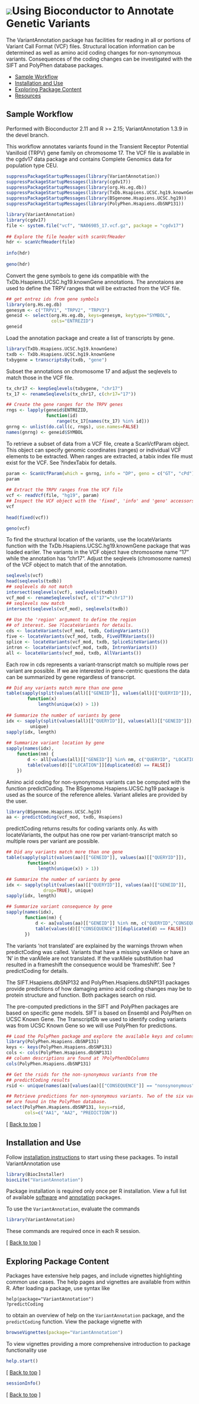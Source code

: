 <!--
%\VignetteEngine{knitr::knitr}
%\VignetteIndexEntry{Using Bioconductor to Annotate Genetic Variants}
-->

# ![](/images/icons/help.gif)Using Bioconductor to Annotate Genetic Variants 

The VariantAnnotation package has facilities for reading in all or portions 
of Variant Call Format (VCF) files. Structural location information can be 
determined as well as amino acid coding changes for non-synonymous variants. 
Consequences of the coding changes can be investigated with the SIFT and 
PolyPhen database packages.


* [Sample Workflow](#sample-workflow) 
* [Installation and Use](#install-and-use)
* [Exploring Package Content](#exploring-package-content)
* [Resources](#resources)

<h2 id="sample-workflow">Sample Workflow</h2>

Performed with Bioconductor 2.11 and R >= 2.15; 
VariantAnnotation 1.3.9 in the devel branch.

This workflow annotates variants found in the Transient Receptor Potential 
Vanilloid (TRPV) gene family on chromosome 17. The VCF file is available in 
the cgdv17 data package and contains Complete Genomics data for population 
type CEU.

```r
suppressPackageStartupMessages(library(VariantAnnotation))
suppressPackageStartupMessages(library(cgdv17))
suppressPackageStartupMessages(library(org.Hs.eg.db))
suppressPackageStartupMessages(library(TxDb.Hsapiens.UCSC.hg19.knownGene))
suppressPackageStartupMessages(library(BSgenome.Hsapiens.UCSC.hg19))
suppressPackageStartupMessages(library(PolyPhen.Hsapiens.dbSNP131))
```

```r
library(VariantAnnotation)
library(cgdv17)
file <- system.file("vcf", "NA06985_17.vcf.gz", package = "cgdv17")
 
## Explore the file header with scanVcfHeader
hdr <- scanVcfHeader(file)
 
info(hdr) 
 
geno(hdr) 
```
     
Convert the gene symbols to gene ids compatible with the 
TxDb.Hsapiens.UCSC.hg19.knownGene annotations. The annotaions 
are used to define the TRPV ranges that will be extracted from
the VCF file.

```r
## get entrez ids from gene symbols
library(org.Hs.eg.db)
genesym <- c("TRPV1", "TRPV2", "TRPV3")
geneid <- select(org.Hs.eg.db, keys=genesym, keytype="SYMBOL",
                 cols="ENTREZID")
geneid
```
     
Load the annotation package and create a list of transcripts
by gene.

```r
library(TxDb.Hsapiens.UCSC.hg19.knownGene)
txdb <- TxDb.Hsapiens.UCSC.hg19.knownGene
txbygene = transcriptsBy(txdb, "gene")
```
     
Subset the annotations on chromosome 17 and adjust the seqlevels 
to match those in the VCF file.

```r
tx_chr17 <- keepSeqlevels(txbygene, "chr17")
tx_17 <- renameSeqlevels(tx_chr17, c(chr17="17"))

## Create the gene ranges for the TRPV genes
rngs <- lapply(geneid$ENTREZID, 
               function(id) 
                   range(tx_17[names(tx_17) %in% id]))
gnrng <- unlist(do.call(c, rngs), use.names=FALSE)
names(gnrng) <- geneid$SYMBOL 
```
     
To retrieve a subset of data from a VCF file, create a ScanVcfParam
object. This object can specify genomic coordinates (ranges) or 
individual VCF elements to be extracted. When ranges are extracted, 
a tabix index file must exist for the VCF. See ?indexTabix for details.

```r
param <- ScanVcfParam(which = gnrng, info = "DP", geno = c("GT", "cPd"))
param
 
## Extract the TRPV ranges from the VCF file 
vcf <- readVcf(file, "hg19", param)
## Inspect the VCF object with the 'fixed', 'info' and 'geno' accessors
vcf
 
head(fixed(vcf))

geno(vcf)
```

To find the structural location of the variants, use the locateVariants 
function with the TxDb.Hsapiens.UCSC.hg19.knownGene package that was
loaded eariler. The variants in the VCF object have chromosome name "17" 
while the annotation has "chr17". Adjust the seqlevels (chromosome names) of 
the VCF object to match that of the annotation.


```r
seqlevels(vcf)
head(seqlevels(txdb))
## seqlevels do not match
intersect(seqlevels(vcf), seqlevels(txdb))
vcf_mod <- renameSeqlevels(vcf, c("17"="chr17"))
## seqlevels now match
intersect(seqlevels(vcf_mod), seqlevels(txdb))
 
## Use the 'region' argument to define the region
## of interest. See ?locateVariants for details.
cds <- locateVariants(vcf_mod, txdb, CodingVariants())
five <- locateVariants(vcf_mod, txdb, FiveUTRVariants())
splice <- locateVariants(vcf_mod, txdb, SpliceSiteVariants())
intron <- locateVariants(vcf_mod, txdb, IntronVariants())
all <- locateVariants(vcf_mod, txdb, AllVariants())
```
     
Each row in cds represents a variant-transcript match so multiple rows
per variant are possible. If we are interested in gene-centric questions
the data can be summarized by gene regardless of transcript.

```r
## Did any variants match more than one gene
table(sapply(split(values(all)[["GENEID"]], values(all)[["QUERYID"]]), 
        function(x)
            length(unique(x)) > 1))
 
## Summarize the number of variants by gene
idx <- sapply(split(values(all)[["QUERYID"]], values(all)[["GENEID"]]), 
         unique)
sapply(idx, length)
 
## Summarize variant location by gene
sapply(names(idx), 
    function(nm) {
        d <- all[values(all)[["GENEID"]] %in% nm, c("QUERYID", "LOCATION")]
        table(values(d)[["LOCATION"]][duplicated(d) == FALSE])
    })
```
     
Amino acid coding for non-synonymous variants can be computed
with the function predictCoding. The BSgenome.Hsapiens.UCSC.hg19 
package is used as the source of the reference alleles. Variant 
alleles are provided by the user.

```r
library(BSgenome.Hsapiens.UCSC.hg19)
aa <- predictCoding(vcf_mod, txdb, Hsapiens)
```
     
predictCoding returns results for coding variants only. As with 
locateVariants, the output has one row per variant-transcript match
so multiple rows per variant are possible.

```r
## Did any variants match more than one gene
table(sapply(split(values(aa)[["GENEID"]], values(aa)[["QUERYID"]]), 
        function(x)
            length(unique(x)) > 1))

## Summarize the number of variants by gene
idx <- sapply(split(values(aa)[["QUERYID"]], values(aa)[["GENEID"]], 
              drop=TRUE), unique)
sapply(idx, length)

## Summarize variant consequence by gene
sapply(names(idx), 
       function(nm) {
           d <- aa[values(aa)[["GENEID"]] %in% nm, c("QUERYID","CONSEQUENCE")]
           table(values(d)[["CONSEQUENCE"]][duplicated(d) == FALSE])
       })
```
    
The variants 'not translated' are explained by the warnings thrown when
predictCoding was called. Variants that have a missing varAllele or have an
'N' in the varAllele are not translated. If the varAllele substitution had
resulted in a frameshift the consequence would be 'frameshift'. See
?predictCoding for details.
    
The SIFT.Hsapiens.dbSNP132 and PolyPhen.Hsapiens.dbSNP131 packages 
provide predictions of how damaging amino acid coding changes may
be to protein structure and function. Both packages search on rsid.
    
The pre-computed predictions in the SIFT and PolyPhen packages are based 
on specific gene models. SIFT is based on Ensembl and PolyPhen on UCSC 
Known Gene. The TranscriptDb we used to identify coding variants was 
from UCSC Known Gene so we will use PolyPhen for predictions.

```r
## Load the PolyPhen package and explore the available keys and columns
library(PolyPhen.Hsapiens.dbSNP131)
keys <- keys(PolyPhen.Hsapiens.dbSNP131)
cols <- cols(PolyPhen.Hsapiens.dbSNP131)
## column descriptions are found at ?PolyPhenDbColumns
cols(PolyPhen.Hsapiens.dbSNP131)

## Get the rsids for the non-synonymous variants from the
## predictCoding results
rsid <- unique(names(aa)[values(aa)[["CONSEQUENCE"]] == "nonsynonymous"]) 

## Retrieve predictions for non-synonymous variants. Two of the six variants 
## are found in the PolyPhen database. 
select(PolyPhen.Hsapiens.dbSNP131, keys=rsid, 
       cols=c("AA1", "AA2", "PREDICTION"))
```

<p class="back_to_top">[ <a href="#top">Back to top</a> ]</p>


<h2 id="install-and-use">Installation and Use</h2>

Follow [installation instructions](/install/) to start using these
packages.  To install VariantAnnotation use 

```r
library(BiocInstaller) 
biocLite("VariantAnnotation")
```

Package installation is required only once per R installation. View a
full list of available
[software](/packages/release/bioc/)
and 
[annotation](/packages/release/data/annotation/)
packages.

To use the `VariantAnnotation`, evaluate the commands

```r
library(VariantAnnotation)
````    

These commands are required once in each R session.

<p class="back_to_top">[ <a href="#top">Back to top</a> ]</p>

<h2 id="exploring-package-content">Exploring Package Content</h2>

Packages have extensive help pages, and include vignettes highlighting
common use cases. The help pages and vignettes are available from
within R. After loading a package, use syntax like

    help(package="VariantAnnotation")
    ?predictCoding

to obtain an overview of help on the `VariantAnnotation` package, and 
the `predictCoding` function. View the package vignette with

```r
browseVignettes(package="VariantAnnotation")
```

To view vignettes providing a more comprehensive introduction to
package functionality use

```r
help.start()
```


<p class="back_to_top">[ <a href="#top">Back to top</a> ]</p>

```r
sessionInfo()
```

<p class="back_to_top">[ <a href="#top">Back to top</a> ]</p>
